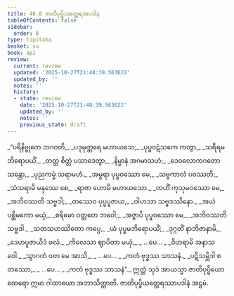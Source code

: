 ```yaml
---
title: 46.8 ဇာတိပုပ္ဖိယတ္ထေရအပဒါန
tableOfContents: false
sidebar:
  order: 8
type: tipitaka
basket: su
book: ap1
review:
  current: review
  updated: '2025-10-27T21:48:39.563622'
  updated_by: ''
  notes: ''
  history:
  - state: review
    date: '2025-10-27T21:48:39.563622'
    updated_by: ''
    notes: ''
    previous_state: draft
---
```



<ReviewStatus review={frontmatter.review} showDetails={true} />

<HypothesisAnnotation frontmatter={frontmatter} />

<DynamicBreadcrumb />

<Division number="49" book="ap1" e="ch" v="20" p="433">

<Paragraph number="5941" type="verses" book="ap1">
_“ပရိနိဗ္ဗုတေ ဘဂဝတိ,_  
_ပဒုမုတ္တရေ မဟာယသေ;_  
_ပုပ္ဖဝဋံသကေ ကတွာ,_  
_သရီရမဘိရောပယိံ._  

</Paragraph>

</Division>
<Division number="50" book="ap1" e="ch" v="20" p="433">

<Paragraph number="5942" type="verses" book="ap1">
_တတ္ထ စိတ္တံ ပသာဒေတွာ,_  
_နိမ္မာနံ အဂမာသဟံ;_  
_ဒေဝလောကဂတော သန္တော,_  
_ပုညကမ္မံ သရာမဟံ._  

</Paragraph>

</Division>
<Division number="51" book="ap1" e="ch" v="20" p="433">

<Paragraph number="5943" type="verses" book="ap1">
_အမ္ဗရာ ပုပ္ဖဝဿော မေ,_  
_သဗ္ဗကာလံ ပဝဿတိ;_  
_သံသရာမိ မနုဿေ စေ,_  
_ရာဇာ ဟောမိ မဟာယသော._  

</Paragraph>

</Division>
<Division number="52" book="ap1" e="ch" v="20" p="433">

<Paragraph number="5944" type="verses" book="ap1">
_တဟိံ ကုသုမဝဿော မေ,_  
_အဘိဝဿတိ သဗ္ဗဒါ;_  
_တဿေဝ ပုပ္ဖပူဇာယ,_  
_ဝါဟသာ သဗ္ဗဒဿိနော._  

</Paragraph>

</Division>
<Division number="53" book="ap1" e="ch" v="20" p="433">

<Paragraph number="5945" type="verses" book="ap1">
_အယံ ပစ္ဆိမကော မယှံ,_  
_စရိမော ဝတ္တတေ ဘဝေါ;_  
_အဇ္ဇာပိ ပုပ္ဖဝဿော မေ,_  
_အဘိဝဿတိ သဗ္ဗဒါ._  

</Paragraph>

</Division>
<Division number="54" book="ap1" e="ch" v="20" p="433">

<Paragraph number="5946" type="verses" book="ap1">
_သတသဟဿိတော ကပ္ပေ,_  
_ယံ ပုပ္ဖမဘိရောပယိံ;_  
_ဒုဂ္ဂတိံ နာဘိဇာနာမိ,_  
_ဒေဟပူဇာယိဒံ ဖလံ._  

</Paragraph>

</Division>
<Division number="55" book="ap1" e="ch" v="20" p="433">

<Paragraph number="5947" type="verses" book="ap1">
_ကိလေသာ ဈာပိတာ မယှံ,_  
_ …ပေ… _  
_ဝိဟရာမိ အနာသဝေါ._  

</Paragraph>

</Division>
<Division number="56" book="ap1" e="ch" v="20" p="433">

<Paragraph number="5948" type="verses" book="ap1">
_သွာဂတံ ဝတ မေ အာသိ,_  
_ …ပေ… _  
_ကတံ ဗုဒ္ဓဿ သာသနံ._  

</Paragraph>

</Division>
<Division number="57" book="ap1" e="ch" v="20" p="433">

<Paragraph number="5949" type="verses" book="ap1">
_ပဋိသမ္ဘိဒါ စတဿော,_  
_ …ပေ… _  
_ကတံ ဗုဒ္ဓဿ သာသနံ”._  

</Paragraph>

<Paragraph number="5950" book="ap1">
ဣတ္ထံ သုဒံ အာယသ္မာ ဇာတိပုပ္ဖိယော ထေရော ဣမာ ဂါထာယော အဘာသိတ္ထာတိ.

</Paragraph>
</Division>

<Paragraph number="5951" type="center" book="ap1">
ဇာတိပုပ္ဖိယတ္ထေရဿာပဒါနံ အဋ္ဌမံ.
</Paragraph>
